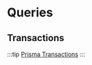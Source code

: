 ---
---

# Queries

## Transactions

:::tip
[Prisma Transactions](https://www.prisma.io/docs/guides/performance-and-optimization/prisma-client-transactions-guide)
:::

